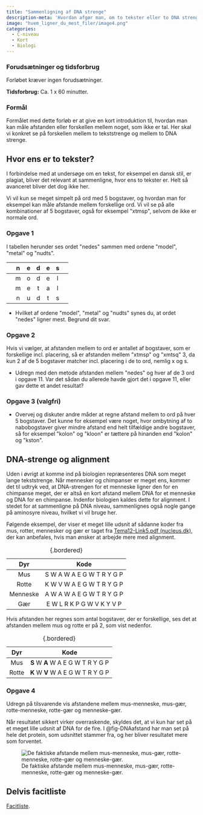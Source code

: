 ```yaml
---
title: "Sammenligning af DNA strenge"
description-meta: 'Hvordan afgør man, om to tekster eller to DNA strenge er \"tæt\" på hinanden? Det er fokus i dette korte forløb' 
image: "hvem_ligner_du_mest_filer/image4.png"
categories:
  - C-niveau
  - Kort
  - Biologi
---
```


 


::: {.callout-caution collapse="true" appearance="minimal"}
### Forudsætninger og tidsforbrug
Forløbet kræver ingen forudsætninger.

**Tidsforbrug:** Ca. 1 x 60 minutter.

:::

::: {.purpose}

### Formål

Formålet med dette forløb er at give en kort introduktion til, hvordan man kan måle afstanden eller forskellen mellem noget, som ikke er tal. Her skal vi konkret se på forskellen mellem to tekststrenge og mellem to DNA strenge.

:::


## Hvor ens er to tekster?

I forbindelse med at undersøge om en tekst, for eksempel en dansk stil, er plagiat, bliver det relevant at sammenligne, hvor ens to tekster er. Helt så avanceret bliver det dog ikke her.

Vi vil kun se meget simpelt på ord med $5$ bogstaver, og hvordan man for eksempel kan måle afstande mellem forskellige ord. Vi vil se på alle kombinationer af $5$ bogstaver, også for eksempel \"xtmsp\", selvom de ikke er normale ord.

::: {.callout-note collapse="false" appearance="minimal"}
### Opgave 1

I tabellen herunder ses ordet \"nedes\" sammen med ordene \"model\", \"metal\" og \"nudts\".  

| | n | e | d | e | s | |
|--------------------|:-:|:-:|:-:|:-:|:-:|--------------------|
| | m | o | d | e | l | |
| | m | e | t | a | l | |
| | n | u | d | t | s | |


- Hvilket af ordene \"model\", \"metal\" og \"nudts\" synes du, at ordet \"nedes\" ligner mest. Begrund dit svar.

:::




::: {.callout-note collapse="false" appearance="minimal"}
### Opgave 2

Hvis vi vælger, at afstanden mellem to ord er antallet af bogstaver, som er forskellige incl. placering, så er afstanden mellem \"xtmsp\" og \"xmtsq\" $3$, da kun $2$ af de $5$ bogstaver matcher incl. placering i de to ord, nemlig x og s.

- Udregn med den metode afstanden mellem \"nedes\" og hver af de $3$ ord i opgave 11. Var det sådan du allerede havde gjort det i opgave 11, eller gav dette et andet resultat?

:::

::: {.callout-note collapse="false" appearance="minimal"}
### Opgave 3 (valgfri)

- Overvej og diskuter andre måder at regne afstand mellem to ord på hver $5$ bogstaver. Det kunne for eksempel være noget, hvor ombytning af to nabobogstaver giver mindre afstand end helt tilfældige andre bogstaver, så for eksempel \"kolon\" og \"kloon\" er tættere på hinanden end \"kolon\" og \"kston\".
:::

## DNA-strenge og alignment

Uden i øvrigt at komme ind på biologien repræsenteres DNA som meget lange tekststrenge. Når mennesker og chimpanser er meget ens, kommer det til udtryk ved, at DNA-strengen for et menneske ligner den for en chimpanse meget, der er
altså en kort afstand mellem DNA for et menneske og DNA for en chimpanse. Indenfor biologien kaldes dette for alignment. I stedet for at sammenligne på DNA niveau, sammenlignes også nogle gange på aminosyre niveau, hvilket vi vil bruge her.

Følgende eksempel, der viser et meget lille udsnit af sådanne koder fra mus, rotter, mennesker og gær er taget fra [Tema12-Link5.pdf (nucleus.dk)](https://www.nucleus.dk/files/docs/Bioteknologibogen.dk/Tema12-Link5.pdf), der kan anbefales, hvis man ønsker at arbejde mere med alignment.

| Dyr | Kode |
|:---:|:---:|
| Mus| S W A W A E G W T R Y G P|
| Rotte | K W V W A E G W T R Y G P |
| Menneske | A W A W A E G W T R Y G P |    
| Gær | E W L R K P G W V K Y V P |
: {.bordered}

Hvis afstanden her regnes som antal bogstaver, der er forskellige, ses det at afstanden mellem mus og rotte er på $2$, som vist nedenfor.

| Dyr | Kode |
|:---:|:---:|
|Mus| <b>S </b>W <b>A </b>W A E G W T R Y G P |
| Rotte| <b>K </b>W <b>V </b>W A E G W T R Y G P|
: {.bordered}

::: {.callout-note collapse="false" appearance="minimal"}
### Opgave 4

Udregn på tilsvarende vis afstandene mellem mus-menneske, mus-gær, rotte-menneske, rotte-gær og menneske-gær.

:::

Når resultatet sikkert virker overraskende, skyldes det, at vi kun har set på et meget lille udsnit af DNA for de fire. I @fig-DNAafstand har man set på hele det protein, som udsnittet stammer fra, og her bliver resultatet mere som forventet.

![De faktiske afstande mellem mus-menneske, mus-gær, rotte-menneske, rotte-gær og menneske-gær.](hvem_ligner_du_mest_filer/image4.png){#fig-DNAafstand}

##  Delvis facitliste

[Facitliste](hvem_ligner_du_mest_filer/DNA_strenge_facit.qmd){target="_blank"}.